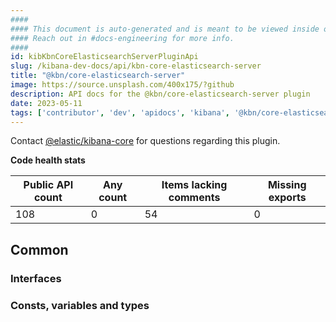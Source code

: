 ```yaml
---
####
#### This document is auto-generated and is meant to be viewed inside our experimental, new docs system.
#### Reach out in #docs-engineering for more info.
####
id: kibKbnCoreElasticsearchServerPluginApi
slug: /kibana-dev-docs/api/kbn-core-elasticsearch-server
title: "@kbn/core-elasticsearch-server"
image: https://source.unsplash.com/400x175/?github
description: API docs for the @kbn/core-elasticsearch-server plugin
date: 2023-05-11
tags: ['contributor', 'dev', 'apidocs', 'kibana', '@kbn/core-elasticsearch-server']
---
```




Contact [@elastic/kibana-core](https://github.com/orgs/elastic/teams/kibana-core) for questions regarding this plugin.

**Code health stats**

| Public API count  | Any count | Items lacking comments | Missing exports |
|-------------------|-----------|------------------------|-----------------|
| 108 | 0 | 54 | 0 |

## Common

### Interfaces
<DocDefinitionList data={kbnCoreElasticsearchServerObj.common.interfaces}/>

### Consts, variables and types
<DocDefinitionList data={kbnCoreElasticsearchServerObj.common.misc}/>

